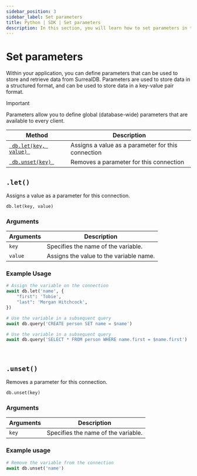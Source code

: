 ```yaml
---
sidebar_position: 3
sidebar_label: Set parameters
title: Python | SDK | Set parameters
description: In this section, you will learn how to set parameters in the SurrealDB Python SDK.
---
```



# Set parameters

Within your application, you can define parameters that can be used to store and retrieve data from SurrealDB. Parameters are used to store data in a structured format, and can be used to store data in a key-value pair format.

>[!IMPORTANT]
> Parameters allow you to define global (database-wide) parameters that are available to every client.

<table>
	<thead>
		<tr>
			<th scope="col">Method</th>
			<th scope="col">Description</th>
		</tr>
	</thead>
	<tbody>
		<tr>
			<td scope="row" data-label="Method"><a href="#let"> <code> db.let(key, value) </code></a></td>
			<td scope="row" data-label="Description">Assigns a value as a parameter for this connection</td>
		</tr>
        <tr>
            <td scope="row" data-label="Method"><a href="#unset"> <code> db.unset(key) </code></a></td>
            <td scope="row" data-label="Description">Removes a parameter for this connection</td>
        </tr>
	</tbody>
</table>

## `.let()`

Assigns a value as a parameter for this connection.

```python title="Method Syntax"
db.let(key, value)
```

### Arguments
<table>
    <thead>
        <tr>
            <th colspan="2" scope="col">Arguments</th>
            <th colspan="2" scope="col">Description</th>
        </tr>
    </thead>  
    <tbody>
        <tr>
            <td colspan="2" scope="row" data-label="Arguments">
                <code>key</code>
                <Label label="required" />
            </td>
            <td colspan="2" scope="row" data-label="Description">
                Specifies the name of the variable.
            </td>
        </tr>
        <tr>
            <td colspan="2" scope="row" data-label="Arguments">
                <code>value</code>
                <Label label="required" />
            </td>
            <td colspan="2" scope="row" data-label="Description">
                Assigns the value to the variable name.
            </td>
        </tr>
    </tbody>
</table>

### Example Usage
```python
# Assign the variable on the connection
await db.let('name', {
	"first": 'Tobie',
	"last": 'Morgan Hitchcock',
})

# Use the variable in a subsequent query
await db.query('CREATE person SET name = $name')

# Use the variable in a subsequent query
await db.query('SELECT * FROM person WHERE name.first = $name.first')
```

<br />

## `.unset()`

Removes a parameter for this connection.

```python title="Method Syntax"
db.unset(key)
```

### Arguments
<table>
    <thead>
        <tr>
            <th colspan="2" scope="col">Arguments</th>
            <th colspan="2" scope="col">Description</th>
        </tr>
    </thead>  
    <tbody>
        <tr>
            <td colspan="2" scope="row" data-label="Arguments">
                <code>key</code>
                <Label label="required" />
            </td>
            <td colspan="2" scope="row" data-label="Description">
                Specifies the name of the variable.
            </td>
        </tr>
    </tbody>
</table>

### Example usage
```python
# Remove the variable from the connection
await db.unset('name')
```
